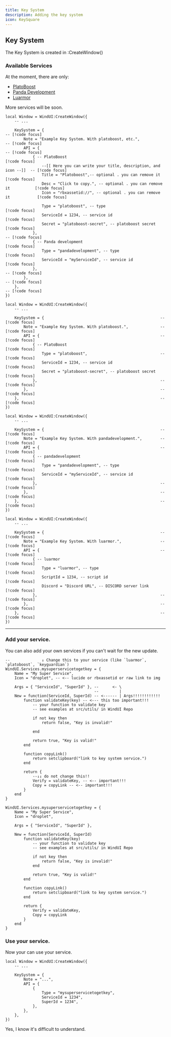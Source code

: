 ```yaml
---
title: Key System
description: Adding the key system
icon: KeySquare
---
```






## Key System
The Key System is created in :CreateWindow()

### Available Services
At the moment, there are only:
- [PlatoBoost](https://platoboost.com)
- [Panda Development](https://pandadevelopment.net/)
- [Luarmor](https://luarmor.net/)

More services will be soon.

```luau tab="Example"
local Window = WindUI:CreateWindow({
    -- ...
    
    KeySystem = {                                                               -- [!code focus]
        Note = "Example Key System. With platoboost, etc.",                     -- [!code focus]
        API = {                                                                 -- [!code focus]
            { -- PlatoBoost                                                        [!code focus]
                --[[ Here you can write your title, description, and icon --]]  -- [!code focus]
                Title = "Platoboost",-- optional . you can remove it               [!code focus]
                Desc = "Click to copy.", -- optional . you can remove it           [!code focus]
                Icon = "rbxassetid://", -- optional . you can remove it            [!code focus]
                
                Type = "platoboost", -- type                                       [!code focus]
                ServiceId = 1234, -- service id                                    [!code focus]
                Secret = "platoboost-secret", -- platoboost secret                 [!code focus]
            },                                                                  -- [!code focus]
            { -- Panda development                                                 [!code focus]
                Type = "pandadevelopment", -- type                                 [!code focus]
                ServiceId = "myServiceId", -- service id                           [!code focus]
            },                                                                  -- [!code focus]
        },                                                                      -- [!code focus]
    },                                                                          -- [!code focus]
})
```

```luau tab="Platoboost"
local Window = WindUI:CreateWindow({
    -- ...
    
    KeySystem = {                                                   -- [!code focus]
        Note = "Example Key System. With platoboost.",              -- [!code focus]
        API = {                                                     -- [!code focus]
            { -- PlatoBoost                                            [!code focus]
                Type = "platoboost",                                -- [!code focus]
                ServiceId = 1234, -- service id                        [!code focus]
                Secret = "platoboost-secret", -- platoboost secret     [!code focus]
            },                                                      -- [!code focus]
        },                                                          -- [!code focus]
    },                                                              -- [!code focus]
})
```

```luau tab="Panda development"
local Window = WindUI:CreateWindow({
    -- ...
    
    KeySystem = {                                                   -- [!code focus]
        Note = "Example Key System. With pandadevelopment.",        -- [!code focus]
        API = {                                                     -- [!code focus]
            { -- pandadevelopment                                      [!code focus]
                Type = "pandadevelopment", -- type                     [!code focus]
                ServiceId = "myServiceId", -- service id               [!code focus]
            },                                                      -- [!code focus]
        },                                                          -- [!code focus]
    },                                                              -- [!code focus]
})
```

```luau tab="Luarmor"
local Window = WindUI:CreateWindow({
    -- ...
    
    KeySystem = {                                                   -- [!code focus]
        Note = "Example Key System. With luarmor.",                 -- [!code focus]
        API = {                                                     -- [!code focus]
            { -- luarmor                                               [!code focus]
                Type = "luarmor", -- type                              [!code focus]
                ScriptId = 1234, -- script id                          [!code focus]
                Discord = "Discord URL", -- DISCORD server link        [!code focus]
            },                                                      -- [!code focus]
        },                                                          -- [!code focus]
    },                                                              -- [!code focus]
})
```

---

### Add your service.
You can also add your own services if you can't wait for the new update.
```luau tab="With tips"
--              ↓ Change this to your service (like `luarmor`, `platoboost`, `keyguardian`)
WindUI.Services.mysuperservicetogetkey = {
    Name = "My Super Service",
    Icon = "droplet", -- <-- lucide or rbxassetid or raw link to img
    
    Args = { "ServiceId", "SuperId" }, --      <- \
                                       --         |
    New = function(ServiceId, SuperId) -- <------ | Args!!!!!!!!!!!!
        function validateKey(key) -- <--- this too important!!!
            -- your function to validate key
            -- see examples at src/utils/ in WindUI Repo
            
            if not key then
                return false, "Key is invalid!" 
                
            end
            
            return true, "Key is valid!" 
        end
        
        function copyLink()
            return setclipboard("link to key system service.")
        end
        
        return {
            --↓↓ do not change this!!
            Verify = validateKey, -- <-- important!!!
            Copy = copyLink -- <-- important!!!
        }
    end
}
```

```luau tab="Without tips"
WindUI.Services.mysuperservicetogetkey = {
    Name = "My Super Service",
    Icon = "droplet",
    
    Args = { "ServiceId", "SuperId" },
    
    New = function(ServiceId, SuperId)
        function validateKey(key)
            -- your function to validate key
            -- see examples at src/utils/ in WindUI Repo
            
            if not key then
                return false, "Key is invalid!" 
            end
            
            return true, "Key is valid!" 
        end
        
        function copyLink()
            return setclipboard("link to key system service.")
        end
        
        return {
            Verify = validateKey,
            Copy = copyLink
        }
    end
}
```

### Use your service.
Now your can use your service.
```luau
local Window = WindUI:CreateWindow({
    -- ...
    
    KeySystem = {
        Note = "...",
        API = {
            {
                Type = "mysuperservicetogetkey",
                ServiceId = 1234",
                SuperId = 1234",
            },
        },
    },
})
```


Yes, I know it's difficult to understand.